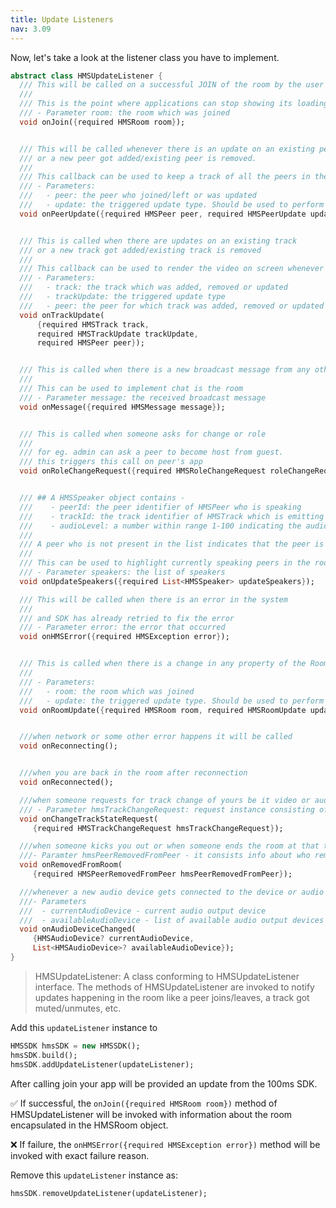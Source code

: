 ```yaml
---
title: Update Listeners
nav: 3.09
---
```


Now, let's take a look at the listener class you have to implement.

```dart
abstract class HMSUpdateListener {
  /// This will be called on a successful JOIN of the room by the user
  ///
  /// This is the point where applications can stop showing its loading state
  /// - Parameter room: the room which was joined
  void onJoin({required HMSRoom room});


  /// This will be called whenever there is an update on an existing peer
  /// or a new peer got added/existing peer is removed.
  ///
  /// This callback can be used to keep a track of all the peers in the room
  /// - Parameters:
  ///   - peer: the peer who joined/left or was updated
  ///   - update: the triggered update type. Should be used to perform different UI Actions
  void onPeerUpdate({required HMSPeer peer, required HMSPeerUpdate update});


  /// This is called when there are updates on an existing track
  /// or a new track got added/existing track is removed
  ///
  /// This callback can be used to render the video on screen whenever a track gets added
  /// - Parameters:
  ///   - track: the track which was added, removed or updated
  ///   - trackUpdate: the triggered update type
  ///   - peer: the peer for which track was added, removed or updated
  void onTrackUpdate(
      {required HMSTrack track,
      required HMSTrackUpdate trackUpdate,
      required HMSPeer peer});


  /// This is called when there is a new broadcast message from any other peer in the room
  ///
  /// This can be used to implement chat is the room
  /// - Parameter message: the received broadcast message
  void onMessage({required HMSMessage message});


  /// This is called when someone asks for change or role
  ///
  /// for eg. admin can ask a peer to become host from guest.
  /// this triggers this call on peer's app
  void onRoleChangeRequest({required HMSRoleChangeRequest roleChangeRequest});


  /// ## A HMSSpeaker object contains -
  ///    - peerId: the peer identifier of HMSPeer who is speaking
  ///    - trackId: the track identifier of HMSTrack which is emitting audio
  ///    - audioLevel: a number within range 1-100 indicating the audio volume
  ///
  /// A peer who is not present in the list indicates that the peer is not speaking
  ///
  /// This can be used to highlight currently speaking peers in the room
  /// - Parameter speakers: the list of speakers
  void onUpdateSpeakers({required List<HMSSpeaker> updateSpeakers});

  /// This will be called when there is an error in the system
  ///
  /// and SDK has already retried to fix the error
  /// - Parameter error: the error that occurred
  void onHMSError({required HMSException error});


  /// This is called when there is a change in any property of the Room
  ///
  /// - Parameters:
  ///   - room: the room which was joined
  ///   - update: the triggered update type. Should be used to perform different UI Actions
  void onRoomUpdate({required HMSRoom room, required HMSRoomUpdate update});


  ///when network or some other error happens it will be called
  void onReconnecting();


  ///when you are back in the room after reconnection
  void onReconnected();

  ///when someone requests for track change of yours be it video or audio this will be triggered
  /// - Parameter hmsTrackChangeRequest: request instance consisting of all the required info about track change
  void onChangeTrackStateRequest(
     {required HMSTrackChangeRequest hmsTrackChangeRequest});

  ///when someone kicks you out or when someone ends the room at that time it is triggered
  ///- Paramter hmsPeerRemovedFromPeer - it consists info about who removed you and why.
  void onRemovedFromRoom(
     {required HMSPeerRemovedFromPeer hmsPeerRemovedFromPeer});

  ///whenever a new audio device gets connected to the device or audio device is switched this is triggered
  ///- Parameters
  ///  - currentAudioDevice - current audio output device
  ///  - availableAudioDevice - list of available audio output devices
  void onAudioDeviceChanged(
     {HMSAudioDevice? currentAudioDevice,
     List<HMSAudioDevice>? availableAudioDevice});
}
```

>HMSUpdateListener: A class conforming to HMSUpdateListener interface.
The methods of HMSUpdateListener are invoked to notify updates happening in the room like a peer joins/leaves, a track got muted/unmutes, etc.

Add this `updateListener` instance to
```dart
HMSSDK hmsSDK = new HMSSDK();
hmsSDK.build();
hmsSDK.addUpdateListener(updateListener);
```

After calling join your app will be provided an update from the 100ms SDK.

✅ If successful, the `onJoin({required HMSRoom room})` method of HMSUpdateListener will be invoked with information about the room encapsulated in the HMSRoom object.

❌ If failure, the `onHMSError({required HMSException error})` method will be invoked with exact failure reason.

Remove this `updateListener` instance as:

```dart
hmsSDK.removeUpdateListener(updateListener);
```